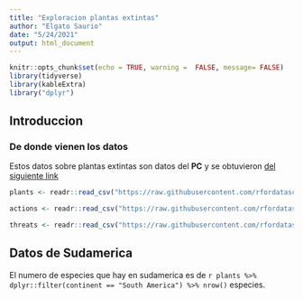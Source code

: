 ```yaml
---
title: "Exploracion plantas extintas"
author: "Elgato Saurio"
date: "5/24/2021"
output: html_document
---
```


```r
knitr::opts_chunk$set(echo = TRUE, warning =  FALSE, message= FALSE)
library(tidyverse)
library(kableExtra)
library("dplyr")
```

## Introduccion

### De donde vienen los datos

Estos datos sobre plantas extintas son datos del **PC** y se obtuvieron [del siguiente link](https://github.com/rfordatascience/tidytuesday)

```r
plants <- readr::read_csv("https://raw.githubusercontent.com/rfordatascience/tidytuesday/master/data/2020/2020-08-18/plants.csv")

actions <- readr::read_csv("https://raw.githubusercontent.com/rfordatascience/tidytuesday/master/data/2020/2020-08-18/actions.csv")

threats <- readr::read_csv("https://raw.githubusercontent.com/rfordatascience/tidytuesday/master/data/2020/2020-08-18/threats.csv")

```
## Datos de Sudamerica


El numero de especies que hay en sudamerica es de `r plants %>% dplyr::filter(continent == "South America") %>% nrow()` especies.